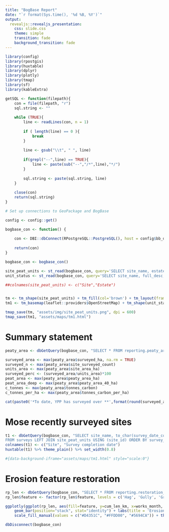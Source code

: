 ```yaml
---
title: "BogBase Report"
date: "`r format(Sys.time(), '%d %B, %Y')`"
output:
  revealjs::revealjs_presentation:
    css: slide.css
    theme: simple
    transition: fade
    background_transition: fade
---
```


```r
library(config)
library(rpostgis)
library(huxtable)
library(dplyr)
library(plotly)
library(tmap)
library(sf)
library(kableExtra)

getSQL <- function(filepath){
    con = file(filepath, "r")
    sql.string <- ""
    
    while (TRUE){
        line <- readLines(con, n = 1)
        
        if ( length(line) == 0 ){
            break
        }
        
        line <- gsub("\\t", " ", line)
        
        if(grepl("--",line) == TRUE){
            line <- paste(sub("--","/*",line),"*/")
        }
        
        sql.string <- paste(sql.string, line)
    }
    
    close(con)
    return(sql.string)
}

# Set up connections to GeoPackage and BogBase

config <- config::get()

bogbase_con <- function() {
    
    con <- DBI::dbConnect(RPostgreSQL::PostgreSQL(), host = config$bb_db$host, dbname = config$bb_db$dbname, user = Sys.info()[["user"]])
    
    return(con)
}

bogbase_con <- bogbase_con()
```

```r

site_peat_units <- st_read(bogbase_con, query='SELECT site_name, estate_name, geom FROM site_peat_units LEFT JOIN reference.ref_estates USING (estate_id)')
unit_status <- st_read(bogbase_con, query='SELECT site_name, full_desc, geom FROM reporting.vw_unit_status_max')

##colnames(site_peat_units) <- c("Site","Estate")


tm <- tm_shape(site_peat_units) + tm_fill(col='brown') + tm_layout(frame = FALSE, bg.color = "transparent", outer.margins = 0.2)
tm1 <- tm_basemap(leaflet::providers$OpenStreetMap) + tm_shape(unit_status) + tm_polygons(id="site_name", col = "full_desc", title = "Site progress")

tmap_save(tm, "assets/img/site_peat_units.png", dpi = 600)
tmap_save(tm1, "assets/maps/tm1.html")
```

# Summary statement {data-transition="slide-in fade-out" .el-selection}

```r
peaty_area <- dbGetQuery(bogbase_con, "SELECT * FROM reporting.peaty_area")

surveyed_area <- max(peaty_area$surveyed_ha, na.rm = TRUE)
surveyed_n <- max(peaty_area$site_surveyed_count)
units_area <- max(peaty_area$site_area_ha)
surveyed_perc <- (surveyed_area/units_area)*100
peat_area <- max(peaty_area$peaty_area_ha)
peat_area_deep <- max(peaty_area$peaty_area_40_ha)
c_tonnes <- max(peaty_area$tonnes_carbon)
c_tonnes_per_ha <- max(peaty_area$tonnes_carbon_per_ha)

cat(paste0('*To date, YPP has surveyed over **',format(round(surveyed_area,0),big.mark=",", trim=TRUE),' ha** of peatland on **',surveyed_n,'** unique sites. With an estimated total of **',format(round(units_area,0),big.mark=",", trim=TRUE),' ha** of peat units to investigate in our project area, YPP has surveyed **',round(surveyed_perc,0),'%** of the area so far. Based on previous surveys, YPP estimates that by the time we survey all **', format(round(units_area,0),big.mark=",", trim=TRUE),' ha**, we expect **',format(round(peat_area,0),big.mark=",", trim=TRUE),'**ha to be actual peaty soils with **',format(round(peat_area_deep,0),big.mark=",", trim=TRUE),' ha** classed as deep peat (\u226540cm). We estimate that, all peaty soils within our project area have locked away a huge **',format(round(c_tonnes,0),big.mark=",", trim=TRUE) ,' tonnes of carbon** which gives an average of **',format(round(c_tonnes_per_ha,0),big.mark=",", trim=TRUE),' tonnes of carbon** per hectare - one of the densest terrestrial carbon stores of any habitat!*'))

```

# Mose recently surveyed sites {data-transition="slide-in fade-out"}

```r
t1 <- dbGetQuery(bogbase_con, "SELECT site_name, to_char(survey_date_complete, 'dd Mon YYYY') survey_complete
FROM surveys LEFT JOIN site_peat_units USING (site_id) ORDER BY survey_date_complete desc LIMIT 5;")
colnames(t1) <- c("Site", "Survey completion date")
huxtable(t1) %>% theme_plain() %>% set_width(0.8)

#{data-background-iframe="assets/maps/tm1.html" style="scale:0"}
```

## {data-background="assets/img/site_peat_units.png" data-background-size="contain"}

## {data-background-iframe="assets/maps/tm1.html"}

# Erosion feature restoration {data-transition="slide-in fade-out" .el-selection}

```r
rp_len <- dbGetQuery(bogbase_con, "SELECT * FROM reporting.restoration_cumulative_works_length_bar")
rp_len$feature <- factor(rp_len$feature, levels = c('Hag', 'Gully', 'Grip'))

ggplotly(ggplot(rp_len, aes(fill=feature, y=cum_len_km, x=works_month, text = sprintf('%s: %s km', feature, round(cum_len_km,0)))) +
    geom_bar(position="stack", stat="identity") + labs(title = 'Erosion features restored', x = 'Date', y='Cumulative length (km)', fill = "") +
    scale_fill_manual(values = c("#D4351C", "#FFDD00", "#5694CA")) + theme_classic())
```

```r
dbDisconnect(bogbase_con)
```

